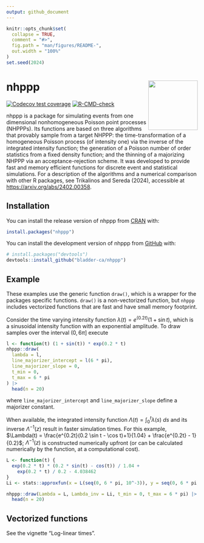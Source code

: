 ```yaml
---
output: github_document
---
```


<!-- README.md is generated from README.Rmd. Please edit that file -->

```r
knitr::opts_chunk$set(
  collapse = TRUE,
  comment = "#>",
  fig.path = "man/figures/README-",
  out.width = "100%"
)
set.seed(2024)
```

# nhppp  <img src="man/figures/logo.png" align="right" width="130">

<!-- badges: start -->
[![Codecov test coverage](https://codecov.io/gh/bladder-ca/nhppp/branch/main/graph/badge.svg)](https://app.codecov.io/gh/bladder-ca/nhppp?branch=main)
[![R-CMD-check](https://github.com/bladder-ca/nhppp/actions/workflows/R-CMD-check.yaml/badge.svg)](https://github.com/bladder-ca/nhppp/actions/workflows/R-CMD-check.yaml)
<!-- badges: end -->

nhppp is a package for simulating events from one dimensional nonhomogeneous Poisson point processes (NHPPPs). Its functions are based on three algorithms that provably sample from a target NHPPP: the time-transformation of a homogeneous Poisson process (of intensity one) via the inverse of the integrated intensity function; the generation of a Poisson number of order statistics from a fixed density function; and the thinning of a majorizing NHPPP via an acceptance-rejection scheme. It was developed to provide fast and memory efficient functions for discrete event and statistical simulations. For a description of the algorithms and a numerical comparison with other R packages, see Trikalinos and Sereda (2024), accessible at [https://arxiv.org/abs/2402.00358](https://arxiv.org/abs/2402.00358). 

## Installation

You can install the release version of nhppp from [CRAN](https://cran.r-project.org) with:

``` r
install.packages("nhppp")
```

You can install the development version of nhppp from [GitHub](https://github.com/) with:

``` r
# install.packages("devtools")
devtools::install_github("bladder-ca/nhppp")
```

## Example

These examples use the generic function `draw()`, which is a wrapper for the packages specific functions. `draw()` is a non-vectorized function, but `nhppp` includes vectorized functions that are fast and have small memory footprint. 

Consider the time varying intensity function $\lambda(t) = e^{(0.2t)} (1 + \sin t)$, which is a sinusoidal intensity function with an exponential amplitude. To draw samples over the interval $(0, 6\pi]$ execute 

```r
l <- function(t) (1 + sin(t)) * exp(0.2 * t)
nhppp::draw(
  lambda = l,
  line_majorizer_intercept = l(6 * pi),
  line_majorizer_slope = 0,
  t_min = 0,
  t_max = 6 * pi
) |>
  head(n = 20)
```

where `line_majorizer_intercept` and `line_majorizer_slope` define a majorizer constant. 

When available, the integrated intensity function $\Lambda(t) = \int_0^t \lambda(s) \ ds$ and its inverse $\Lambda^{-1}(z)$ result in faster simulation times. For this example, $\Lambda(t) = \frac{e^{0.2t}(0.2 \sin t - \cos t)+1}{1.04} + \frac{e^{0.2t} - 1}{0.2}$; $\Lambda^{-1}(z)$ is constructed numerically upfront (or can be calculated numerically by the function, at a computational cost). 

```r
L <- function(t) {
  exp(0.2 * t) * (0.2 * sin(t) - cos(t)) / 1.04 +
    exp(0.2 * t) / 0.2 - 4.038462
}
Li <- stats::approxfun(x = L(seq(0, 6 * pi, 10^-3)), y = seq(0, 6 * pi, 10^-3), rule = 2)

nhppp::draw(Lambda = L, Lambda_inv = Li, t_min = 0, t_max = 6 * pi) |>
  head(n = 20)
```

## Vectorized functions 

See the vignette "Log-linear times". 
